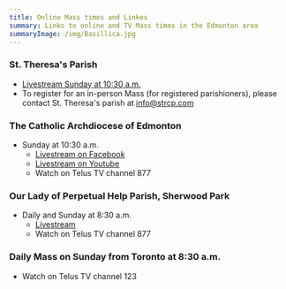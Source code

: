 ```yaml
---
title: Online Mass times and Linkes
summary: Links to online and TV Mass times in the Edmonton area
summaryImage: /img/Basillica.jpg
---
```


### St. Theresa's Parish

- [Livestream Sunday at 10:30 a.m.](https://www.youtube.com/channel/UCLOcoMAnBad-2buj_cDMZEQ)
- To register for an in-person Mass (for registered parishioners), please contact St. Theresa's parish at info@strcp.com

### The Catholic Archdiocese of Edmonton

- Sunday at 10:30 a.m.
  - [Livestream on Facebook](https://www.facebook.com/yegbasilica/live)
  - [Livestream on Youtube](https://www.youtube.com/channel/UC82hcTycgYSknf87reqGGKA/videos)
  - Watch on Telus TV channel 877

### Our Lady of Perpetual Help Parish, Sherwood Park

- Daily and Sunday at 8:30 a.m.
  - [Livestream](https://www.olph.ca/video/)
  - Watch on Telus TV channel 877

### Daily Mass on Sunday from Toronto at 8:30 a.m.

- Watch on Telus TV channel 123
